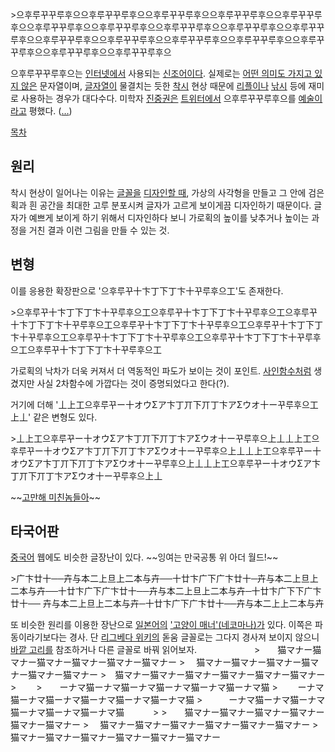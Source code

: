 >으후루꾸꾸루후으으후루꾸꾸루후으으후루꾸꾸루후으으후루꾸꾸루후으으후루꾸꾸루후으으후루꾸꾸루후으으후루꾸꾸루후으으후루꾸꾸루후으으후루꾸꾸루후으으후루꾸꾸루후으으후루꾸꾸루후으으후루꾸꾸루후으으후루꾸꾸루후으으후루꾸꾸루후으으후루꾸꾸루후으으후루꾸꾸루후으으후루꾸꾸루후으

으후루꾸꾸루후으는 [[인터넷]]에서 사용되는 [[신조어]]이다. 실제로는 [[그런 거 없다|어떤 의미도 가지고 있지 않은]] 문자열이며, [[글자]]열이 물결치는 듯한 [[착시]] 현상 때문에 [[리플]]이나 [[낚시]] 등에 재미로 사용하는 경우가 대다수다. 미학자 [[진중권]]은 [[트위터]]에서 으후루꾸꾸루후으를 [[예술]]이라고 평했다. ([[…]])

[[목차]]
== 원리 ==
착시 현상이 일어나는 이유는 [[글꼴]]을 [[타이포그래피|디자인할 때]], 가상의 사각형을 만들고 그 안에 검은 획과 흰 공간을 최대한 고루 분포시켜 글자가 고르게 보이게끔 디자인하기 때문이다. 글자가 예쁘게 보이게 하기 위해서 디자인하다 보니 가로획의 높이를 낮추거나 높이는 과정을 거친 결과 이런 그림을 만들 수 있는 것.

== 변형 ==
이를 응용한 확장판으로 '으후루꾸十卞丁下丁卞十꾸루후으工'도 존재한다.

>으후루꾸十卞丁下丁卞十꾸루후으工으후루꾸十卞丁下丁卞十꾸루후으工으후루꾸十卞丁下丁卞十꾸루후으工으후루꾸十卞丁下丁卞十꾸루후으工으후루꾸十卞丁下丁卞十꾸루후으工으후루꾸十卞丁下丁卞十꾸루후으工으후루꾸十卞丁下丁卞十꾸루후으工으후루꾸十卞丁下丁卞十꾸루후으工

가로획의 낙차가 더욱 커져서 더 역동적인 파도가 보이는 것이 포인트. [[삼각함수|사인함수]]처럼 생겼지만 사실 2차함수에 가깝다는 것이 증명되었다고 한다(?).

거기에 더해 '丄上工으후루꾸ー十オウΣア卞丁丌下丌丁卞アΣウオ十ー꾸루후으工上丄' 같은 변형도 있다.

>丄上工으후루꾸ー十オウΣア卞丁丌下丌丁卞アΣウオ十ー꾸루후으上丄丄上工으후루꾸ー十オウΣア卞丁丌下丌丁卞アΣウオ十ー꾸루후으上丄丄上工으후루꾸ー十オウΣア卞丁丌下丌丁卞アΣウオ十ー꾸루후으上丄丄上工으후루꾸ー十オウΣア卞丁丌下丌丁卞アΣウオ十ー꾸루후으上丄

~~[[고만해 미친놈들아]]~~

== 타국어판 ==
[[중국어]] 웹에도 비슷한 글장난이 있다. ~~잉여는 만국공통 위 아더 월드!~~

>广卞廿十──卉与本二上旦上二本与卉──十廿卞广下广卞廿十─卉与本二上旦上二本与卉──十廿卞广下广卞廿十──卉与本二上旦上二本与卉─十廿卞广下下广卞廿十── 卉与本二上旦上二本与卉─十廿卞广下广卞廿十──卉与本二上上二本与卉

또 비슷한 원리를 이용한 장난으로 [[일본어]]의 [[http://2ch.ja.utf8art.com/arc/trick_on_ones_eyes_4.html|'고양이 매너'(네코마나)]]가 있다. 이쪽은 파동이라기보다는 경사. 단 [[리그베다 위키]]의 돋움 글꼴로는 그다지 경사져 보이지 않으니 [[http://2ch.ja.utf8art.com/arc/trick_on_ones_eyes_4.html|바깥 고리]]를 참조하거나 다른 글꼴로 바꿔 읽어보자.
　　　　　　
>　　猫マナー猫マナー猫マナー猫マナー猫マナー猫マナー
>　 猫マナー猫マナー猫マナー猫マナー猫マナー猫マナー
>　猫マナー猫マナー猫マナー猫マナー猫マナー猫マナー　
>　　
>　　ーナマ猫ーナマ猫ーナマ猫ーナマ猫ーナマ猫ーナマ猫
>　　 ーナマ猫ーナマ猫ーナマ猫ーナマ猫ーナマ猫ーナマ猫
>　　　ーナマ猫ーナマ猫ーナマ猫ーナマ猫ーナマ猫ーナマ猫　　　
>
>　　猫マナー猫マナー猫マナー猫マナー猫マナー猫マナー
>　 猫マナー猫マナー猫マナー猫マナー猫マナー猫マナー
>　猫マナー猫マナー猫マナー猫マナー猫マナー猫マナー
